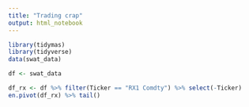 ```yaml
---
title: "Trading crap"
output: html_notebook
---
```


 

```r
library(tidymas)
library(tidyverse)
data(swat_data)

df <- swat_data
```

```r
df_rx <- df %>% filter(Ticker == "RX1 Comdty") %>% select(-Ticker)
en.pivot(df_rx) %>% tail()
```
